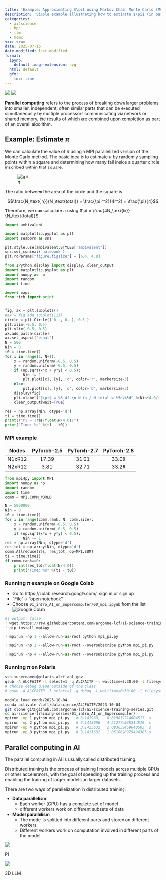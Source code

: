 ```yaml
---
title: 'Example: Approximating $\pi$ using Markov Chain Monte Carlo (MCMC)'
description: 'Simple example illustrating how to estimate $\pi$ (in parallel) with Markov Chain Monte Carlo (MCMC) and MPI'
categories:
  - ai4science
  - hpc
  - llm
  - mcmc
toc: true
date: 2025-07-15
date-modified: last-modified
format:
  ipynb:
    default-image-extension: svg
  html: default
  gfm:
    toc: true
---
```


[![](https://colab.research.google.com/assets/colab-badge.svg)](https://colab.research.google.com/github/saforem2/intro-hpc-bootcamp-2025/blob/main/docs/00-intro-AI-HPC/5-mcmc-example/index.ipynb) [![](https://img.shields.io/badge/-View%20on%20GitHub-333333?style=flat&logo=github&labelColor=gray.png)](https://github.com/saforem2/intro-hpc-bootcamp-2025/blob/main/docs/00-intro-AI-HPC/5-mcmc-example/README.md)

<!--
<p>
    <a href="https://colab.research.google.com/github/saforem2/intro-hpc-bootcamp-2025/blob/main/content/00-intro-AI-HPC/8-clustering/index.ipynb">
        <img src="https://colab.research.google.com/assets/colab-badge.svg" class="img-fluid">
    </a>
    <a href="https://github.com/saforem2/intro-hpc-bootcamp-2025/blob/main/docs/00-intro-AI-HPC/5-mcmc-example/README.md">
        <img src="https://img.shields.io/badge/-View%20on%20GitHub-333333?style=flat&amp;logo=github&amp;labelColor=gray.png" class="img-fluid">
    </a>
</p>
-->

::: {.callout-important title="Parallel Computing" collapse="false"}

**Parallel computing** refers to the process of breaking down larger problems
into smaller, independent, often similar parts that can be executed
simultaneously by multiple processors communicating via network or shared
memory, the results of which are combined upon completion as part of an
overall algorithm.

:::

## Example: Estimate $\pi$

We can calculate the value of $\pi$ using a MPI parallelized version of the
Monte Carlo method.
The basic idea is to estimate $\pi$ by randomly sampling points within a square
and determining how many fall inside a quarter circle inscribed within that
square.

![$\pi$](https://www.101computing.net/wp/wp-content/uploads/estimating-pi-monte-carlo-method.png)

The ratio between the area of the circle and the square is

$$\frac{N_\text{in}}{N_\text{total}} = \frac{\pi r^2}{4r^2} = \frac{\pi}{4}$$

Therefore, we can calculate $\pi$ using $\pi = \frac{4N_\text{in}}{N_\text{total}}$


```python
import ambivalent

import matplotlib.pyplot as plt
import seaborn as sns

plt.style.use(ambivalent.STYLES['ambivalent'])
sns.set_context("notebook")
plt.rcParams["figure.figsize"] = [6.4, 4.8]

from IPython.display import display, clear_output
import matplotlib.pyplot as plt
import numpy as np
import random
import time

import ezpz
from rich import print


fig, ax = plt.subplots()
#ax = fig.add_subplot(111)
circle = plt.Circle(( 0. , 0. ), 0.5 )
plt.xlim(-0.5, 0.5)
plt.ylim(-0.5, 0.5)
ax.add_patch(circle)
ax.set_aspect('equal')
N = 500
Nin = 0
t0 = time.time()
for i in range(1, N+1):
    x = random.uniform(-0.5, 0.5)
    y = random.uniform(-0.5, 0.5)
    if (np.sqrt(x*x + y*y) < 0.5):
        Nin += 1
        plt.plot([x], [y], 'o', color='r', markersize=3)
    else:
        plt.plot([x], [y], 'o', color='b', markersize=3)
    display(fig)
    plt.xlabel("$\pi$ = %3.4f \n N_in / N_total = %5d/%5d" %(Nin*4.0/i, Nin, i))
    clear_output(wait=True)

res = np.array(Nin, dtype='d')
t1 = time.time()
print(f"Pi = {res/float(N/4.0)}")
print("Time: %s" %(t1 - t0))
```

### MPI example


| Nodes  | PyTorch-2.5 | PyTorch-2.7 | PyTorch-2.8 |
| :----: | :---------: | :---------: | :---------: |
| N1xR12 |    17.39    |    31.01    |    33.09    |
| N2xR12 |    3.81     |    32.71    |    33.26    |


```python
from mpi4py import MPI
import numpy as np
import random
import time
comm = MPI.COMM_WORLD

N = 5000000
Nin = 0
t0 = time.time()
for i in range(comm.rank, N, comm.size):
    x = random.uniform(-0.5, 0.5)
    y = random.uniform(-0.5, 0.5)
    if (np.sqrt(x*x + y*y) < 0.5):
        Nin += 1
res = np.array(Nin, dtype='d')
res_tot = np.array(Nin, dtype='d')
comm.Allreduce(res, res_tot, op=MPI.SUM)
t1 = time.time()
if comm.rank==0:
    print(res_tot/float(N/4.0))
    print("Time: %s" %(t1 - t0))
```

### Running $\pi$ example on Google Colab

* Go to https://colab.research.google.com/, sign in or sign up
* "File"-> "open notebook"
* Choose `01_intro_AI_on_Supercomputer/00_mpi.ipynb` from the list
  ![Google Colab](../figures/colab.png)

```python
#| output: false
! wget https://raw.githubusercontent.com/argonne-lcf/ai-science-training-series/main/01_intro_AI_on_Supercomputer/mpi_pi.py
! pip install mpi4py
```

```python
! mpirun -np 1 --allow-run-as-root python mpi_pi.py
```

```python
! mpirun -np 2 --allow-run-as-root --oversubscribe python mpi_pi.py
```

```python
! mpirun -np 4 --allow-run-as-root --oversubscribe python mpi_pi.py
```

### Running $\pi$ on Polaris

```bash
ssh <username>@polaris.alcf.anl.gov
qsub -A ALCFAITP -l select=1 -q ALCFAITP -l walltime=0:30:00 -l filesystems=home:eagle
# choose debug queue outside of the class
# qsub -A ALCFAITP -l select=1 -q debug -l walltime=0:30:00 -l filesystems=home:eagle

module load conda/2023-10-04
conda activate /soft/datascience/ALCFAITP/2023-10-04
git clone git@github.com:argonne-lcf/ai-science-training-series.git
cd ai-science-training-series/01_intro_AI_on_Supercomputer/
mpirun -np 1 python mpi_pi.py   # 3.141988,   8.029037714004517  s
mpirun -np 2 python mpi_pi.py   # 3.1415096   4.212774038314819  s
mpirun -np 4 python mpi_pi.py   # 3.1425632   2.093632459640503  s
mpirun -np 8 python mpi_pi.py   # 3.1411632   1.0610620975494385 s
```

## Parallel computing in AI

The parallel computing in AI is usually called distributed training.

Distributed training is the process of training I models across multiple GPUs
or other accelerators, with the goal of speeding up the training process and
enabling the training of larger models on larger datasets.

There are two ways of parallelization in distributed training.

* **Data parallelism**:
    - Each worker (GPU) has a complete set of model
    - different workers work on different subsets of data. 
* **Model parallelism** 
    - The model is splitted into different parts and stored on different workers
    - Different workers work on computation involved in different parts of the model

::: {#fig-parallel-computing}

![](../figures/parallel_computing.png)

PI
:::

:::{#fig-3dllm}

![](../figures/3DLLM.png)

3D LLM
:::
